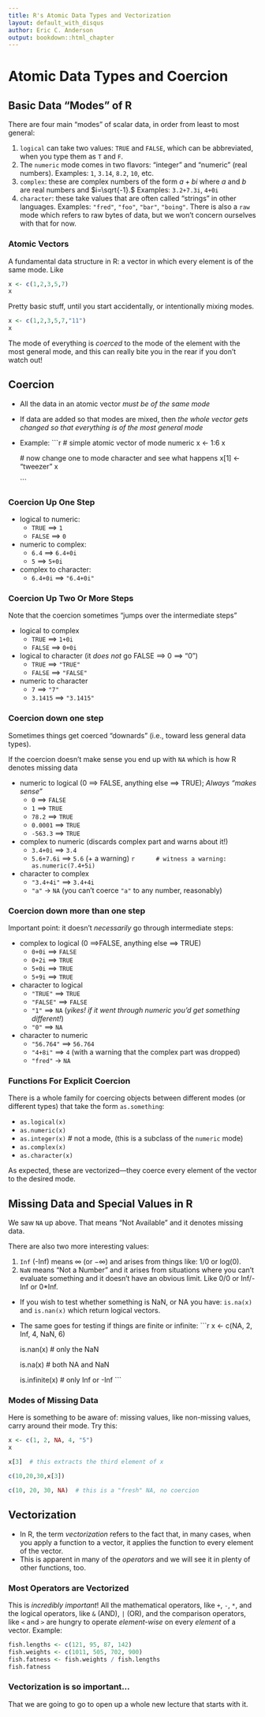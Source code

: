```yaml
---
title: R's Atomic Data Types and Vectorization
layout: default_with_disqus
author: Eric C. Anderson
output: bookdown::html_chapter
---
```


# Atomic Data Types and Coercion {#r-data-types-and-coercion}


## Basic Data "Modes" of R  {#basic-modes}
There are four main "modes" of scalar data, in order from least to most general:

1. `logical` can take two values: `TRUE` and `FALSE`, which can be abbreviated, when you type them as `T` and `F`.
1. The `numeric` mode comes in two flavors: "integer" and "numeric" (real numbers).  Examples: `1`, `3.14`, `8.2`, `10`, etc.
1. `complex`: these are complex numbers of the form $a + bi$ where $a$ and $b$ are real numbers
and $i=\sqrt{-1}.$ Examples: `3.2+7.3i`,  `4+0i`
1. `character`: these take values that are often called "strings" in other languages.  Examples: `"fred"`, `"foo"`, `"bar"`, `"boing"`.
There is also a `raw` mode which refers to raw bytes of data, but we won't concern ourselves with that for now.

### Atomic Vectors
A fundamental data structure in R: a vector in which every element is of the same mode. Like
```r
x <- c(1,2,3,5,7)
x
```
Pretty basic stuff, until you start accidentally, or intentionally mixing modes.
```r
x <- c(1,2,3,5,7,"11")
x
```
The mode of everything is _coerced_ to the mode of the element with the most general mode, and this can really bite you in the rear if you don't watch out!


## Coercion {#coercion}

* All the data in an atomic vector _must be of the same mode_
* If data are added so that modes are mixed, then _the whole vector
gets changed so that everything is of the most general mode_
* Example:
    ```r
    # simple atomic vector of mode numeric
    x <- 1:6
    x

    # now change one to mode character and see what happens
    x[1] <- "tweezer"
    x
    
    ```

### Coercion Up One Step

* logical to numeric:
    * `TRUE` ==> `1`
    * `FALSE` ==> `0`
*  numeric to complex:
    * `6.4` ==> `6.4+0i`
    * `5` ==> `5+0i`
*  complex to character:
    * `6.4+0i` ==> `"6.4+0i"`


### Coercion Up Two Or More Steps
Note that the coercion sometimes "jumps over the intermediate steps"

* logical to complex
    * `TRUE` ==> `1+0i`
    * `FALSE` ==> `0+0i`
*  logical to character (it _does not_ go FALSE ==> 0 ==> "0")
    * `TRUE` ==> `"TRUE"`
    * `FALSE` ==> `"FALSE"`
*  numeric to character
    * `7` ==> `"7"`
    * `3.1415` ==> `"3.1415"`


### Coercion down one step

Sometimes things get coerced "downards" (i.e., toward less general
data types).

If the coercion doesn't make sense you end up with `NA` which is how R denotes missing data

* numeric to logical (0 ==> FALSE, anything else ==> TRUE); _Always "makes sense"_
    * `0` ==> `FALSE`
    * `1` ==> `TRUE`
    * `78.2` ==> `TRUE`
    * `0.0001` ==> `TRUE`
    * `-563.3` ==> `TRUE`
*  complex to numeric (discards complex part and warns about it!)
      * `3.4+0i` ==> `3.4`
      * `5.6+7.6i` ==> `5.6` (+ a warning)
        ```r
        # witness a warning:
        as.numeric(7.4+5i)
        ```
*  character to complex
      * `"3.4+4i"` ==> `3.4+4i`
      * `"a"` -> `NA` (you can't coerce `"a"` to any number, reasonably)

### Coercion down more than one step
Important point: it doesn't _necessarily_ go through intermediate steps:

* complex to logical (0 ==>FALSE, anything else ==> TRUE)
    * `0+0i` ==> `FALSE`
    * `0+2i` ==> `TRUE`
    * `5+0i` ==> `TRUE`
    * `5+9i` ==> `TRUE`
* character to logical
    * `"TRUE"` ==> `TRUE`
    * `"FALSE"` ==> `FALSE`
    * `"1"` ==> `NA`  (_yikes! if it went through numeric you'd get something different!_)
    * `"0"` ==> `NA`
*  character to numeric
    * `"56.764"` ==> `56.764`
    * `"4+8i"` ==> `4` (with a warning that the complex part was dropped)
    * `"fred"` -> `NA`


### Functions For Explicit Coercion
There is a whole family for coercing objects between different modes (or different types) that take the form `as.something`:

* `as.logical(x)`
* `as.numeric(x)`
* `as.integer(x)` # not a mode, (this is a subclass of the `numeric` mode)
* `as.complex(x)`
* `as.character(x)`


As expected, these are vectorized---they coerce every element of the vector to the desired mode.



## Missing Data and Special Values in R {#missing-data}
We saw `NA` up above.  That means "Not Available" and it denotes missing data.    

There are also two more interesting values:

1. `Inf` (-Inf) means $\infty$ (or $-\infty$) and arises from things like: 1/0 or log(0).
1. `NaN` means "Not a Number" and it arises from situations where you can't evaluate something and it doesn't have an obvious limit.  Like 0/0 or Inf/-Inf  or 0*Inf.

* If you wish to test whether something is NaN, or NA you have: `is.na(x)` and `is.nan(x)` which return logical vectors.
* The same goes for testing if things are finite or infinite:
    ```r
    x <- c(NA, 2, Inf, 4, NaN, 6)
    
    is.nan(x) # only the NaN
    
    is.na(x) # both NA and NaN
    
    is.infinite(x) # only Inf or -Inf
    ```


### Modes of Missing Data
Here is something to be aware of: missing values, like non-missing values, carry around their mode. Try this:
```r
x <- c(1, 2, NA, 4, "5")
x

x[3]  # this extracts the third element of x

c(10,20,30,x[3])

c(10, 20, 30, NA)  # this is a "fresh" NA, no coercion
```


## Vectorization {#vectorization}

* In R, the term _vectorization_ refers to the fact that, in many
cases, when you apply a function to a vector, it applies the function
to every element of the vector. 
* This is apparent in many of the _operators_ and we will see it in plenty
of other functions, too.


### Most Operators are Vectorized
This is _incredibly important_!  All the mathematical operators, like `+`, `-`, `*`, and the logical operators, like  `&` (AND), `|` (OR), and the comparison operators, like `<` and `>` are hungry to operate _element-wise_ on every _element_ of a vector.  Example:
```r
fish.lengths <- c(121, 95, 87, 142)
fish.weights <- c(1011, 505, 702, 900)
fish.fatness <- fish.weights / fish.lengths
fish.fatness
```

### Vectorization is so important...
That we are going to go to open up a whole new lecture that starts with it.
